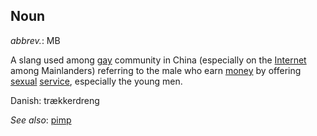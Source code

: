 == Noun ==
''abbrev.'': MB

A slang used among [[gay]] community in China (especially on the [[Internet]] among Mainlanders) referring to the male who earn [[money]] by offering [[sexual]] [[service]], especially the young men. 

Danish: trækkerdreng

''See also'': [[pimp]]
